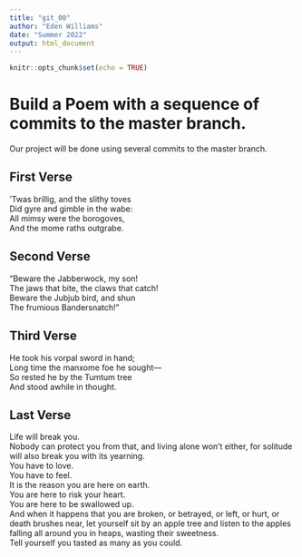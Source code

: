 ```yaml
---
title: "git_00"
author: "Eden Williams"
date: "Summer 2022"
output: html_document
---
```


```r
knitr::opts_chunk$set(echo = TRUE)
```
# Build a Poem with a sequence of commits to the master branch.
Our project will be done using several commits to the master branch.
<!-- Do not modify or change any text in "!--" bracketed areas such as this --- these are instructions to
you, if you change any of this the git program will notice it and compromise your git merging strategy !-->

## First Verse 
’Twas brillig, and the slithy toves  
      Did gyre and gimble in the wabe:  
All mimsy were the borogoves,  
      And the mome raths outgrabe.  

## Second Verse
“Beware the Jabberwock, my son!  
      The jaws that bite, the claws that catch!  
Beware the Jubjub bird, and shun  
      The frumious Bandersnatch!” 
      
## Third Verse
He took his vorpal sword in hand;  
      Long time the manxome foe he sought—  
So rested he by the Tumtum tree  
      And stood awhile in thought.  
      
## Last Verse
Life will break you.  
Nobody can protect you from that, and living alone won't either, for solitude will also break you with its yearning.   
You have to love.   
You have to feel.   
It is the reason you are here on earth.   
You are here to risk your heart.   
You are here to be swallowed up.   
And when it happens that you are broken, or betrayed, or left, or hurt, or death brushes near, let yourself sit by an apple tree and listen to the apples falling all around you in heaps, wasting their sweetness.  
Tell yourself you tasted as many as you could.     
